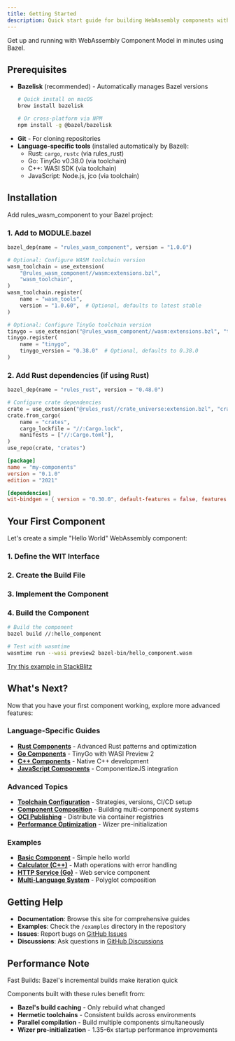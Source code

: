 ```yaml
---
title: Getting Started
description: Quick start guide for building WebAssembly components with Bazel
---
```


Get up and running with WebAssembly Component Model in minutes using Bazel.

## Prerequisites

- **Bazelisk** (recommended) - Automatically manages Bazel versions
  ```bash
  # Quick install on macOS
  brew install bazelisk

  # Or cross-platform via NPM
  npm install -g @bazel/bazelisk
  ```
- **Git** - For cloning repositories
- **Language-specific tools** (installed automatically by Bazel):
  - Rust: `cargo`, `rustc` (via rules_rust)
  - Go: TinyGo v0.38.0 (via toolchain)
  - C++: WASI SDK (via toolchain)
  - JavaScript: Node.js, jco (via toolchain)

## Installation

Add rules_wasm_component to your Bazel project:

### 1. Add to MODULE.bazel

```python title="MODULE.bazel"
bazel_dep(name = "rules_wasm_component", version = "1.0.0")

# Optional: Configure WASM toolchain version
wasm_toolchain = use_extension(
    "@rules_wasm_component//wasm:extensions.bzl",
    "wasm_toolchain",
)
wasm_toolchain.register(
    name = "wasm_tools",
    version = "1.0.60",  # Optional, defaults to latest stable
)

# Optional: Configure TinyGo toolchain version
tinygo = use_extension("@rules_wasm_component//wasm:extensions.bzl", "tinygo")
tinygo.register(
    name = "tinygo",
    tinygo_version = "0.38.0"  # Optional, defaults to 0.38.0
)
```

### 2. Add Rust dependencies (if using Rust)

```python title="MODULE.bazel"
bazel_dep(name = "rules_rust", version = "0.48.0")

# Configure crate dependencies
crate = use_extension("@rules_rust//crate_universe:extension.bzl", "crate")
crate.from_cargo(
    name = "crates",
    cargo_lockfile = "//:Cargo.lock",
    manifests = ["//:Cargo.toml"],
)
use_repo(crate, "crates")
```

```toml title="Cargo.toml"
[package]
name = "my-components"
version = "0.1.0"
edition = "2021"

[dependencies]
wit-bindgen = { version = "0.30.0", default-features = false, features = ["realloc"] }
```

## Your First Component

Let's create a simple "Hello World" WebAssembly component:

### 1. Define the WIT Interface


<CodeFromFile file="examples/basic/wit/hello.wit" title="examples/basic/wit/hello.wit" />

### 2. Create the Build File

<CodeFromFile file="examples/basic/BUILD.bazel" title="examples/basic/BUILD.bazel" />

### 3. Implement the Component

<CodeFromFile file="examples/basic/src/lib.rs" title="examples/basic/src/lib.rs" />

### 4. Build the Component

```bash
# Build the component
bazel build //:hello_component

# Test with wasmtime
wasmtime run --wasi preview2 bazel-bin/hello_component.wasm
```

<div class="demo-buttons">
  <a href="https://stackblitz.com/github/your-repo/rules_wasm_component/tree/main/examples/basic" class="demo-button">
    Try this example in StackBlitz
  </a>
</div>

## What's Next?

Now that you have your first component working, explore more advanced features:

### Language-Specific Guides
- [**Rust Components**](/languages/rust/) - Advanced Rust patterns and optimization
- [**Go Components**](/languages/go/) - TinyGo with WASI Preview 2
- [**C++ Components**](/languages/cpp/) - Native C++ development
- [**JavaScript Components**](/languages/javascript/) - ComponentizeJS integration

### Advanced Topics
- [**Toolchain Configuration**](/guides/toolchain-configuration/) - Strategies, versions, CI/CD setup
- [**Component Composition**](/composition/wac/) - Building multi-component systems
- [**OCI Publishing**](/production/publishing/) - Distribute via container registries
- [**Performance Optimization**](/production/performance/) - Wizer pre-initialization

### Examples
- [**Basic Component**](/examples/basic/) - Simple hello world
- [**Calculator (C++)**](/examples/calculator/) - Math operations with error handling
- [**HTTP Service (Go)**](/examples/http-service/) - Web service component
- [**Multi-Language System**](/examples/multi-language/) - Polyglot composition

## Getting Help

- **Documentation**: Browse this site for comprehensive guides
- **Examples**: Check the `/examples` directory in the repository
- **Issues**: Report bugs on [GitHub Issues](https://github.com/your-repo/rules_wasm_component/issues)
- **Discussions**: Ask questions in [GitHub Discussions](https://github.com/your-repo/rules_wasm_component/discussions)

## Performance Note

<div class="perf-indicator">
Fast Builds: Bazel's incremental builds make iteration quick
</div>

Components built with these rules benefit from:
- **Bazel's build caching** - Only rebuild what changed
- **Hermetic toolchains** - Consistent builds across environments
- **Parallel compilation** - Build multiple components simultaneously
- **Wizer pre-initialization** - 1.35-6x startup performance improvements
